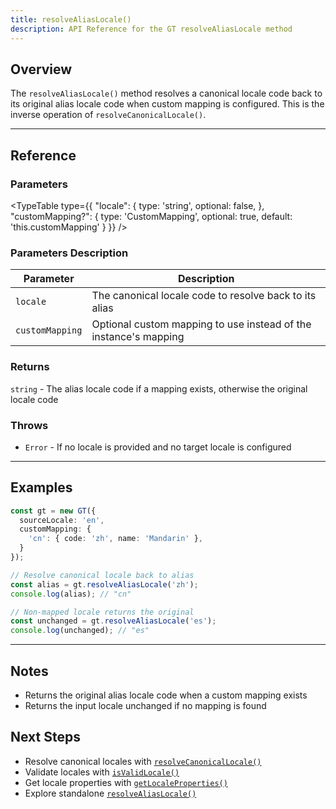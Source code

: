 ```yaml
---
title: resolveAliasLocale()
description: API Reference for the GT resolveAliasLocale method
---
```


## Overview

The `resolveAliasLocale()` method resolves a canonical locale code back to its original alias locale code when custom mapping is configured.
This is the inverse operation of `resolveCanonicalLocale()`.

---

## Reference

### Parameters

<TypeTable
  type={{
    "locale": {
      type: 'string',
      optional: false,
    },
    "customMapping?": {
      type: 'CustomMapping',
      optional: true,
      default: 'this.customMapping'
    }
  }}
/>

### Parameters Description

| Parameter | Description |
|-----------|-------------|
| `locale` | The canonical locale code to resolve back to its alias |
| `customMapping` | Optional custom mapping to use instead of the instance's mapping |

### Returns

`string` - The alias locale code if a mapping exists, otherwise the original locale code

### Throws

- `Error` - If no locale is provided and no target locale is configured

---


## Examples

```typescript
const gt = new GT({
  sourceLocale: 'en',
  customMapping: {
    'cn': { code: 'zh', name: 'Mandarin' },
  }
});

// Resolve canonical locale back to alias
const alias = gt.resolveAliasLocale('zh');
console.log(alias); // "cn"

// Non-mapped locale returns the original
const unchanged = gt.resolveAliasLocale('es');
console.log(unchanged); // "es"
```
---

## Notes

- Returns the original alias locale code when a custom mapping exists
- Returns the input locale unchanged if no mapping is found

## Next Steps

- Resolve canonical locales with [`resolveCanonicalLocale()`](/docs/core/class/methods/locales/resolveCanonicalLocale)
- Validate locales with [`isValidLocale()`](/docs/core/class/methods/locales/isValidLocale)
- Get locale properties with [`getLocaleProperties()`](/docs/core/class/methods/locales/getLocaleProperties)
- Explore standalone [`resolveAliasLocale()`](/docs/core/functions/locales/resolveAliasLocale)